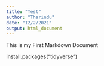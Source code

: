 ```yaml
---
title: "Test"
author: "Tharindu"
date: "12/2/2021"
output: html_document
---
```


This is my First Markdown Document

install.packages("tidyverse")
